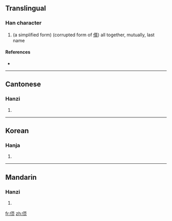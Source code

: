==Translingual==

===Han character===
{{Han char|rn=9|rad=人|as=06|sn=8|four=|canj=人一月人 (OMBO)}}

# (a simplified form) (corrupted form of [[偦]]) all together, mutually, last name

====References====
* {{Han ref|kx=0102.291|uh=3454|ud=13396}}

----

==Cantonese==

===Hanzi===
{{yue-hanzi|jyut=|y=seui2}}

# {{defn|Cantonese|sort=人06}}

----

==Korean==

===Hanja===
{{ko-hanja|hangeul=수|rv=su|mr=su|y=swu}}

# {{defn|Korean|sort=人06}}

----

==Mandarin==

===Hanzi===
{{cmn-hanzi|pin=[[xǔ]] ([[xu3]])|wg=hsü<sup>3</sup>}}

# {{defn|Mandarin|sort=人06}}

[[fr:㑔]]
[[zh:㑔]]
